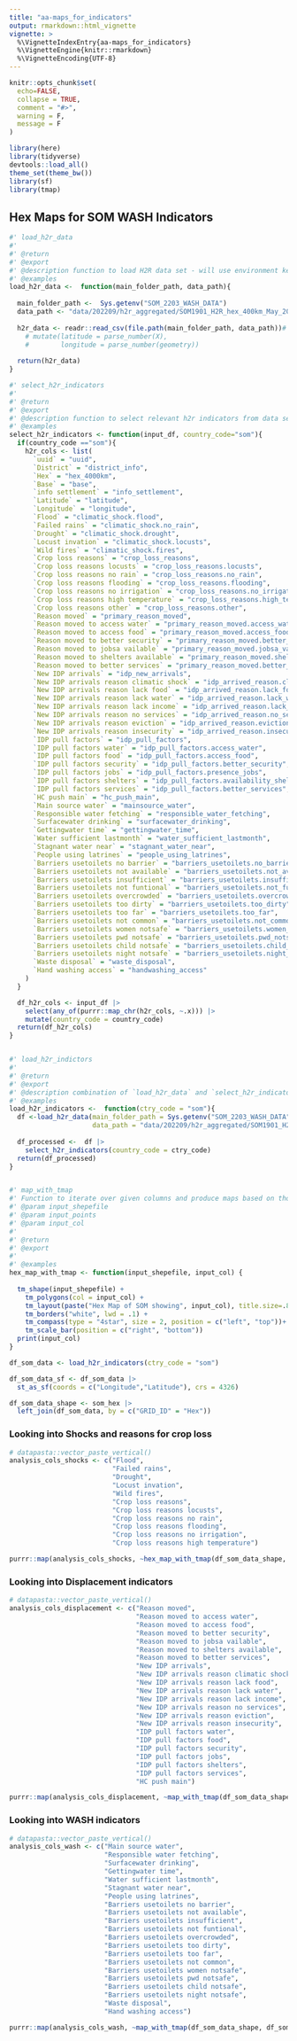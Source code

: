 ```yaml
---
title: "aa-maps_for_indicators"
output: rmarkdown::html_vignette
vignette: >
  %\VignetteIndexEntry{aa-maps_for_indicators}
  %\VignetteEngine{knitr::rmarkdown}
  %\VignetteEncoding{UTF-8}
---
```


```r
knitr::opts_chunk$set(
  echo=FALSE,
  collapse = TRUE,
  comment = "#>",
  warning = F, 
  message = F
)
```

```r
library(here)
library(tidyverse)
devtools::load_all()
theme_set(theme_bw())
library(sf)
library(tmap)
```

## Hex Maps for SOM WASH Indicators

```r

#' load_h2r_data
#'
#' @return
#' @export
#' @description function to load H2R data set - will use environment key to specify base data directory
#' @examples
load_h2r_data <-  function(main_folder_path, data_path){
  
  main_folder_path <-  Sys.getenv("SOM_2203_WASH_DATA")
  data_path <- "data/202209/h2r_aggregated/SOM1901_H2R_hex_400km_May_2022.csv"
  
  h2r_data <- readr::read_csv(file.path(main_folder_path, data_path))# |> 
    # mutate(latitude = parse_number(X),
    #        longitude = parse_number(geometry))
  
  return(h2r_data)
}

#' select_h2r_indicators
#'
#' @return
#' @export
#' @description function to select relevant h2r indicators from data set
#' @examples
select_h2r_indicators <- function(input_df, country_code="som"){
  if(country_code =="som"){
    h2r_cols <- list(
      `uuid` = "uuid",
      `District` = "district_info",
      `Hex` = "hex_4000km",
      `Base` = "base",
      `info settlement` = "info_settlement",
      `Latitude` = "latitude",
      `Longitude` = "longitude",
      `Flood` = "climatic_shock.flood",
      `Failed rains` = "climatic_shock.no_rain",
      `Drought` = "climatic_shock.drought",
      `Locust invation` = "climatic_shock.locusts",
      `Wild fires` = "climatic_shock.fires",
      `Crop loss reasons` = "crop_loss_reasons",
      `Crop loss reasons locusts` = "crop_loss_reasons.locusts",
      `Crop loss reasons no rain` = "crop_loss_reasons.no_rain",
      `Crop loss reasons flooding` = "crop_loss_reasons.flooding",
      `Crop loss reasons no irrigation` = "crop_loss_reasons.no_irrigation",
      `Crop loss reasons high temperature` = "crop_loss_reasons.high_temperature",
      `Crop loss reasons other` = "crop_loss_reasons.other",
      `Reason moved` = "primary_reason_moved",
      `Reason moved to access water` = "primary_reason_moved.access_water",
      `Reason moved to access food` = "primary_reason_moved.access_food",
      `Reason moved to better security` = "primary_reason_moved.better_security",
      `Reason moved to jobsa vailable` = "primary_reason_moved.jobsa_vailable",
      `Reason moved to shelters available` = "primary_reason_moved.shelters_available",
      `Reason moved to better services` = "primary_reason_moved.better_services",
      `New IDP arrivals` = "idp_new_arrivals",
      `New IDP arrivals reason climatic shock` = "idp_arrived_reason.climatic_shock",
      `New IDP arrivals reason lack food` = "idp_arrived_reason.lack_food",
      `New IDP arrivals reason lack water` = "idp_arrived_reason.lack_water",
      `New IDP arrivals reason lack income` = "idp_arrived_reason.lack_income",
      `New IDP arrivals reason no services` = "idp_arrived_reason.no_services",
      `New IDP arrivals reason eviction` = "idp_arrived_reason.eviction",
      `New IDP arrivals reason insecurity` = "idp_arrived_reason.insecurity",
      `IDP pull factors` = "idp_pull_factors",
      `IDP pull factors water` = "idp_pull_factors.access_water",
      `IDP pull factors food` = "idp_pull_factors.access_food",
      `IDP pull factors security` = "idp_pull_factors.better_security",
      `IDP pull factors jobs` = "idp_pull_factors.presence_jobs",
      `IDP pull factors shelters` = "idp_pull_factors.availability_shelters",
      `IDP pull factors services` = "idp_pull_factors.better_services",
      `HC push main` = "hc_push_main",
      `Main source water` = "mainsource_water",
      `Responsible water fetching` = "responsible_water_fetching",
      `Surfacewater drinking` = "surfacewater_drinking",
      `Gettingwater time` = "gettingwater_time",
      `Water sufficient lastmonth` = "water_sufficient_lastmonth",
      `Stagnant water near` = "stagnant_water_near",
      `People using latrines` = "people_using_latrines",
      `Barriers usetoilets no barrier` = "barriers_usetoilets.no_barrier",
      `Barriers usetoilets not available` = "barriers_usetoilets.not_available",
      `Barriers usetoilets insufficient` = "barriers_usetoilets.insufficient",
      `Barriers usetoilets not funtional` = "barriers_usetoilets.not_funtional",
      `Barriers usetoilets overcrowded` = "barriers_usetoilets.overcrowded",
      `Barriers usetoilets too dirty` = "barriers_usetoilets.too_dirty",
      `Barriers usetoilets too far` = "barriers_usetoilets.too_far",
      `Barriers usetoilets not common` = "barriers_usetoilets.not_common",
      `Barriers usetoilets women notsafe` = "barriers_usetoilets.women_notsafe",
      `Barriers usetoilets pwd notsafe` = "barriers_usetoilets.pwd_notsafe",
      `Barriers usetoilets child notsafe` = "barriers_usetoilets.child_notsafe",
      `Barriers usetoilets night notsafe` = "barriers_usetoilets.night_notsafe",
      `Waste disposal` = "waste_disposal",
      `Hand washing access` = "handwashing_access"
    )
  }

  df_h2r_cols <- input_df |>
    select(any_of(purrr::map_chr(h2r_cols, ~.x))) |>
    mutate(country_code = country_code)
  return(df_h2r_cols)
}


#' load_h2r_indictors
#'
#' @return
#' @export
#' @description combination of `load_h2r_data` and `select_h2r_indicators` to quicky load only data with only relelvant indicators
#' @examples
load_h2r_indicators <-  function(ctry_code = "som"){
  df <-load_h2r_data(main_folder_path = Sys.getenv("SOM_2203_WASH_DATA"), 
                     data_path = "data/202209/h2r_aggregated/SOM1901_H2R_hex_400km_May_2022.csv")
  
  df_processed <-  df |> 
    select_h2r_indicators(country_code = ctry_code)
  return(df_processed)  
}


#' map_with_tmap
#' Function to iterate over given columns and produce maps based on those columns
#' @param input_shepefile 
#' @param input_points 
#' @param input_col 
#'
#' @return
#' @export
#'
#' @examples
hex_map_with_tmap <- function(input_shepefile, input_col) {
  
  tm_shape(input_shepefile) +
    tm_polygons(col = input_col) +
    tm_layout(paste("Hex Map of SOM showing", input_col), title.size=.8)+
    tm_borders("white", lwd = .1) +
    tm_compass(type = "4star", size = 2, position = c("left", "top"))+
    tm_scale_bar(position = c("right", "bottom"))
  print(input_col)
}
```


```r

df_som_data <- load_h2r_indicators(ctry_code = "som")

df_som_data_sf <- df_som_data |> 
  st_as_sf(coords = c("Longitude","Latitude"), crs = 4326)

df_som_data_shape <- som_hex |> 
  left_join(df_som_data, by = c("GRID_ID" = "Hex"))

```

### Looking into Shocks and reasons for crop loss

```r
# datapasta::vector_paste_vertical()
analysis_cols_shocks <- c("Flood",
                          "Failed rains",
                          "Drought",
                          "Locust invation",
                          "Wild fires",
                          "Crop loss reasons",
                          "Crop loss reasons locusts",
                          "Crop loss reasons no rain",
                          "Crop loss reasons flooding",
                          "Crop loss reasons no irrigation",
                          "Crop loss reasons high temperature")

purrr::map(analysis_cols_shocks, ~hex_map_with_tmap(df_som_data_shape, .x))


```

### Looking into Displacement indicators

```r
# datapasta::vector_paste_vertical()
analysis_cols_displacement <- c("Reason moved",
                                "Reason moved to access water",
                                "Reason moved to access food",
                                "Reason moved to better security",
                                "Reason moved to jobsa vailable",
                                "Reason moved to shelters available",
                                "Reason moved to better services",
                                "New IDP arrivals",
                                "New IDP arrivals reason climatic shock",
                                "New IDP arrivals reason lack food",
                                "New IDP arrivals reason lack water",
                                "New IDP arrivals reason lack income",
                                "New IDP arrivals reason no services",
                                "New IDP arrivals reason eviction",
                                "New IDP arrivals reason insecurity",
                                "IDP pull factors water",
                                "IDP pull factors food",
                                "IDP pull factors security",
                                "IDP pull factors jobs",
                                "IDP pull factors shelters",
                                "IDP pull factors services",
                                "HC push main")

purrr::map(analysis_cols_displacement, ~map_with_tmap(df_som_data_shape, df_som_data_sf, .x))

```

### Looking into WASH indicators

```r
# datapasta::vector_paste_vertical()
analysis_cols_wash <- c("Main source water",
                        "Responsible water fetching",
                        "Surfacewater drinking",
                        "Gettingwater time",
                        "Water sufficient lastmonth",
                        "Stagnant water near",
                        "People using latrines",
                        "Barriers usetoilets no barrier",
                        "Barriers usetoilets not available",
                        "Barriers usetoilets insufficient",
                        "Barriers usetoilets not funtional",
                        "Barriers usetoilets overcrowded",
                        "Barriers usetoilets too dirty",
                        "Barriers usetoilets too far",
                        "Barriers usetoilets not common",
                        "Barriers usetoilets women notsafe",
                        "Barriers usetoilets pwd notsafe",
                        "Barriers usetoilets child notsafe",
                        "Barriers usetoilets night notsafe",
                        "Waste disposal",
                        "Hand washing access")

purrr::map(analysis_cols_wash, ~map_with_tmap(df_som_data_shape, df_som_data_sf, .x))

```


